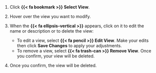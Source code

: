 1. Click **{{< fa bookmark >}} Select View**.

1. Hover over the view you want to modify.

1. When the **{{< fa ellipsis-vertical >}}** appears, click on it to edit the name or description or to delete the view:

    - To edit a view, select **{{< fa pencil >}} Edit View**. Make your edits then click **Save Changes** to apply your adjustments.
    - To remove a view, select [**{{< fa trash-can >}} Remove View**]{.red}. Once you confirm, your view will be deleted.

1. Once you confirm, the view will be deleted.